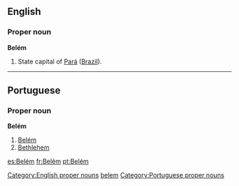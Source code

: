 ==English==
{{wikipedia}}
===Proper noun===
'''Belém'''

#State capital of [[Pará]] ([[Brazil]]).

----
==Portuguese==

===Proper noun===
'''Belém'''
# [[Belém]]
# [[Bethlehem]]

[[Category:English proper nouns]]
[[Category:English words spelled with diacritics|belem]]
[[Category:Portuguese proper nouns]]

[[es:Belém]]
[[fr:Belém]]
[[pt:Belém]]